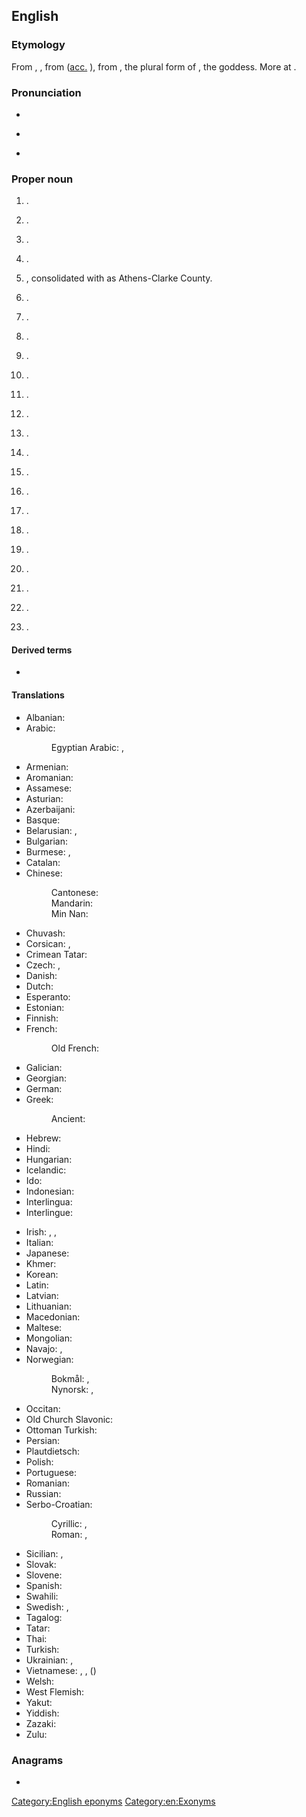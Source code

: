 ==English==
{{wikipedia}}

===Etymology===
From {{der|en|fro|Athenes}}, {{m|fro|Atenes}}, from {{der|en|la|Athēnae|g=p}} ([[accusative|acc.]] {{m|la|Athēnās}}), from {{der|en|grc|Ἀθῆναι|g=p}}, the plural form of {{m|grc|Ἀθήνη||Athena}}, the goddess. More at {{l|en|Athena}}.

===Pronunciation===
* {{IPA|en|/ˈæθənz/}}
* {{sense|some US cities}} {{IPA|en|/ˈeɪθənz/}}
* {{audio|en|en-ca-Athens.opus|Audio (CA)}}

===Proper noun===
{{en-proper noun}}

# {{place|en|capital city|c/Greece}}.
# {{place|en|city/county seat|co/Limestone County|s/Alabama|c/USA}}.
# {{place|en|unincorporated community|co/Howard County|s/Arkansas|c/USA}}.
# {{place|en|large unincorporated community|co/Los Angeles County|s/California|c/USA}}.
# {{place|en|sizable city|s/Georgia|c/USA}}, consolidated with {{l|en|Clarke County}} as Athens-Clarke County.
# {{place|en|city|co/Menard County|s/Illinois}}.
# {{place|en|unincorporated community/and/hamlet|twp/Henry Township|co/Fulton County|s/Indiana|c/USA}}.
# {{place|en|small unincorporated village|outside of|city/Lexington|s/Kentucky|c/USA}}.
# {{place|en|village|par/Claiborne Parish|s/Louisiana}}.
# {{place|en|town|co/Somerset County|s/Maine}}.
# {{place|en|village|co/Calhoun County|s/Michigan}}.
# {{place|en|unincorporated community|co/Monroe County|s/Mississippi|c/USA}}.
# {{place|en|ghost town|co/Clark County|s/Missouri|c/USA}}.
# {{place|en|former mining settlement/and/ghost town|co/Nye County|s/Nevada|c/USA}}.
# {{place|en|town/and/village|co/Greene County|s/New York}}.
# {{place|en|city/county seat|co/Athens County|s/Ohio}}.
# {{place|en|township|p/Ontario|c/Canada}}.
# {{place|en|borough|co/Bradford County|s/Pennsylvania}}.
# {{place|en|city/county seat|co/McMinn County|s/Tennessee}}.
# {{place|en|city/county seat|co/Henderson County|s/Texas}}.
# {{place|en|town|co/Windham County|s/Vermont}}.
# {{place|en|town|co/Mercer County|s/West Virginia}}.
# {{place|en|village|co/Marathon County|s/Wisconsin}}.

====Derived terms====
* {{l|en|Athens County}}

====Translations====
{{trans-top|capital city of Greece}}
* Albanian: {{t|sq|Athinë}}
* Arabic: {{t|ar|أَثِينَا|f}}
*: Egyptian Arabic: {{t|arz|اتينا|f|tr=ʾatīna}}, {{t|arz|اثينا|f|tr=ʾasīna}}
* Armenian: {{t+|hy|Աթենք}}
* Aromanian: {{t|rup|Athina|f}}
* Assamese: {{t|as|এথেঞ্চ}}
* Asturian: {{t+|ast|Atenes}}
* Azerbaijani: {{t+|az|Afina}}
* Basque: {{t+|eu|Atenas}}
* Belarusian: {{t|be|Афі́ны|f-p}}, {{t|be|Атэ́ны|f-p}} {{qualifier|Taraškevica orthography}}
* Bulgarian: {{t|bg|Ати́на|f}}
* Burmese: {{t|my|[[အေသင်]][[မြို့]]}}, {{t|my|အေသင်}}
* Catalan: {{t|ca|Atenes|f}}
* Chinese:
*: Cantonese: {{t|yue|雅典|tr=ngaa5 din2}}
*: Mandarin: {{t+|cmn|雅典|tr=Yǎdiǎn}}
*: Min Nan: {{t|nan|雅典|tr=Ngá-tián / Ngée-tián}}
* Chuvash: {{t|cv|Афин}}
* Corsican: {{t|co|Atene|f}}, {{t|co|Ateni|f}}
* Crimean Tatar: {{t|crh|Atina}}
* Czech: {{t+|cs|Atény|f-p}}, {{t+|cs|Athény|f-p}}
* Danish: {{t|da|Athen}}
* Dutch: {{t+|nl|Athene|n}}
* Esperanto: {{t+|eo|Ateno}}
* Estonian: {{t+|et|Ateena}}
* Finnish: {{t+|fi|Ateena}}
* French: {{t+|fr|Athènes|}}
*: Old French: {{t|fro|Athenes}}
* Galician: {{t+|gl|Atenas}}
* Georgian: {{t|ka|ათენი}}
* German: {{t+|de|Athen|n}}
* Greek: {{t+|el|Αθήνα|f}}
*: Ancient: {{t|grc|Ἀθῆναι|f-p}}
* Hebrew: {{t|he|אָתוּנָה|f|tr='atuná}}
* Hindi: {{t|hi|एथेंस}}
* Hungarian: {{t+|hu|Athén}}
* Icelandic: {{t+|is|Aþena|f}}
* Ido: {{t+|io|Athina}}
* Indonesian: {{t|id|Athena}}
* Interlingua: {{t+|ia|Athenas}}
* Interlingue: {{t|ie|Athenas}}
{{trans-mid}}
* Irish: {{t|ga|Aithin|f|alt=An Aithin}}, {{t|ga|Ataen|f|alt=An Ataen}}, {{t|ga|Cathair na hAithne|f}}
* Italian: {{t+|it|Atene|f}}
* Japanese: {{t|ja|アテネ|tr=Atene}}
* Khmer: {{t|km|អាថែនស៍}}
* Korean: {{t+|ko|^아테네}}
* Latin: {{t+|la|Athenae|f-p}}
* Latvian: {{t|lv|Atēnas|f-p}}
* Lithuanian: {{t|lt|Atėnai}}
* Macedonian: {{t+|mk|Атина|f}}
* Maltese: {{t|mt|Ateni}}
* Mongolian: {{t|mn|Афин}}
* Navajo: {{t|nv|Atʼéena}}, {{t|nv|Áthenz}}
* Norwegian:
*: Bokmål: {{t|nb|Aten}}, {{t|nb|Athen}}
*: Nynorsk: {{t|nn|Aten}}, {{t|nn|Athen}}
* Occitan: {{t|oc|Atenas}}
* Old Church Slavonic: {{t|cu|Аѳинꙑ|f}}
* Ottoman Turkish: {{t|ota|اتنه|tr=Atina}}
* Persian: {{t+|fa|آتن|tr=âten}}
* Plautdietsch: {{t|pdt|Ateen|n}}
* Polish: {{t+|pl|Ateny|p}}
* Portuguese: {{t+|pt|Atenas|f}}
* Romanian: {{t+|ro|Atena|f}}
* Russian: {{t+|ru|Афи́ны|f-p}}
* Serbo-Croatian:
*: Cyrillic: {{t|sh|Ати́на|f}} {{q|Bosnia, Serbia}}, {{t|sh|Ате́на|f}} {{q|Bosnia, Croatia}}
*: Roman: {{t|sh|Atína|f}} {{q|Bosnia, Serbia}}, {{t+|sh|Aténa|f}} {{q|Bosnia, Croatia}}
* Sicilian: {{t|scn|Ateni|f}}, {{t|scn|Atini|f}}
* Slovak: {{t+|sk|Atény|f-p}}
* Slovene: {{t+|sl|Aténe|f-p}}
* Spanish: {{t+|es|Atenas|f-p}}
* Swahili: {{t|sw|Athene}}
* Swedish: {{t+|sv|Aten}}, {{t+|sv|Athen}}
* Tagalog: {{t+|tl|Atenas}}
* Tatar: {{t|tt|Афиннар}}
* Thai: {{t|th|เอเธนส์}}
* Turkish: {{t+|tr|Atina}}
* Ukrainian: {{t+|uk|Афі́ни|f-p}}, {{t|uk|Ате́ни|f-p}}
* Vietnamese: {{t|vi|Athena}}, {{t|vi|A-ten}}, {{t|vi|Nhã Điển}}({{t|vi|雅典|sc=Hani}})
* Welsh: {{t|cy|Athen}}
* West Flemish: {{t|vls|Athene|n}}
* Yakut: {{t|sah|Атина}}
* Yiddish: {{t|yi|אַטען}}
* Zazaki: {{qualifier|Southern Zazaki}} {{t|zza|Atêna}}
* Zulu: {{t|zu|e-Athene}}
{{trans-bottom}}

===Anagrams===
* {{anagrams|en|a=aehnst|hasten|snathe|sneath|thanes}}

[[Category:English eponyms]]
[[Category:en:Exonyms]]